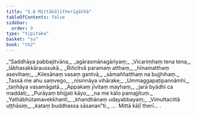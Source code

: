```yaml
---
title: "5.6 Mittākāḷītherīgāthā"
tableOfContents: false
sidebar:
  order: 9
type: "tipitaka"
basket: "su"
book: "th2"
---
```



<DynamicBreadcrumb />

<Division number="92" book="th2">

<Paragraph number="139" type="verses" book="th2">
_“Saddhāya pabbajitvāna,_  
_agārasmānagāriyaṃ;_  
_Vicariṃhaṃ tena tena,_  
_lābhasakkāraussukā._  

</Paragraph>

</Division>
<Division number="93" book="th2">

<Paragraph number="140" type="verses" book="th2">
_Riñcitvā paramaṃ atthaṃ,_  
_hīnamatthaṃ asevihaṃ;_  
_Kilesānaṃ vasaṃ gantvā,_  
_sāmaññatthaṃ na bujjhihaṃ._  

</Paragraph>

</Division>
<Division number="94" book="th2">

<Paragraph number="141" type="verses" book="th2">
_Tassā me ahu saṃvego,_  
_nisinnāya vihārake;_  
_Ummaggapaṭipannāmhi,_  
_taṇhāya vasamāgatā._  

</Paragraph>

</Division>
<Division number="95" book="th2">

<Paragraph number="142" type="verses" book="th2">
_Appakaṃ jīvitaṃ mayhaṃ,_  
_jarā byādhi ca maddati;_  
_Purāyaṃ bhijjati kāyo,_  
_na me kālo pamajjituṃ._  

</Paragraph>

</Division>
<Division number="96" book="th2">

<Paragraph number="143" type="verses" book="th2">
_Yathābhūtamavekkhantī,_  
_khandhānaṃ udayabbayaṃ;_  
_Vimuttacittā uṭṭhāsiṃ,_  
_kataṃ buddhassa sāsanan”ti._  


</Paragraph>
</Division>

<Paragraph number="144" type="center" book="th2">
…  Mittā kāḷī therī… .
</Paragraph>